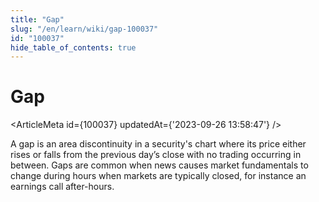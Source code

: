 ```yaml
---
title: "Gap"
slug: "/en/learn/wiki/gap-100037"
id: "100037"
hide_table_of_contents: true
---
```



# Gap

<ArticleMeta id={100037} updatedAt={'2023-09-26 13:58:47'} />
<div className='border-solid border-b border-t-0 my-4 border-[var(--ifm-color-gray-300)]' />

A gap is an area discontinuity in a security's chart where its price either rises or falls from the previous day’s close with no trading occurring in between. Gaps are common when news causes market fundamentals to change during hours when markets are typically closed, for instance an earnings call after-hours.

